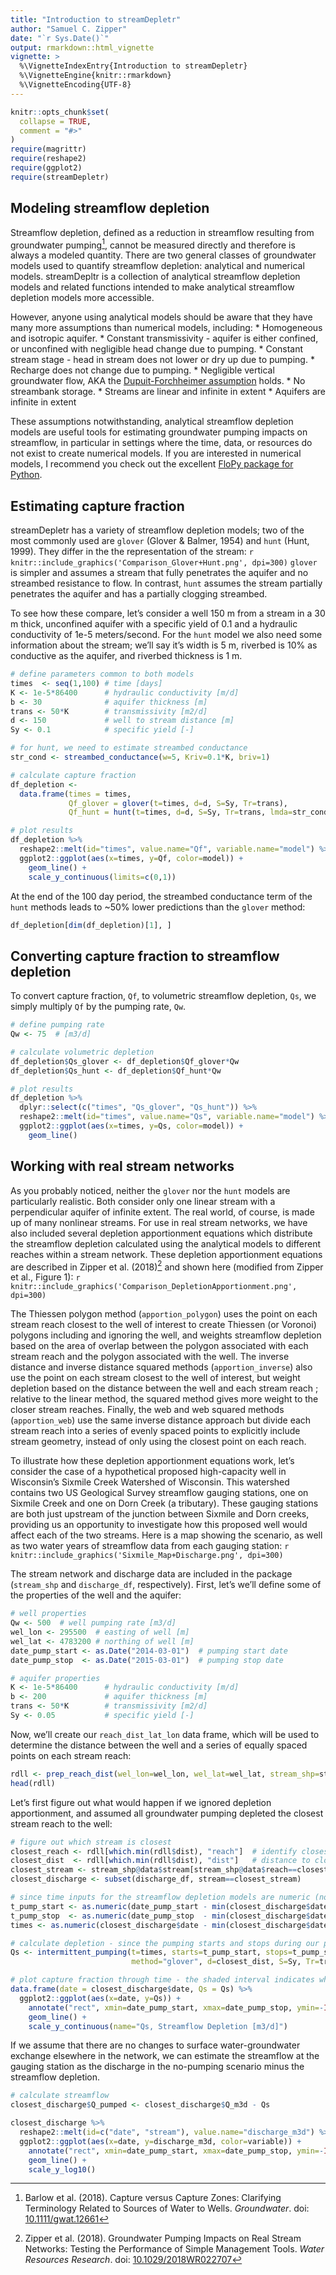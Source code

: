 ```yaml
---
title: "Introduction to streamDepletr"
author: "Samuel C. Zipper"
date: "`r Sys.Date()`"
output: rmarkdown::html_vignette
vignette: >
  %\VignetteIndexEntry{Introduction to streamDepletr}
  %\VignetteEngine{knitr::rmarkdown}
  %\VignetteEncoding{UTF-8}
---
```


```r
knitr::opts_chunk$set(
  collapse = TRUE,
  comment = "#>"
)
require(magrittr)
require(reshape2)
require(ggplot2)
require(streamDepletr)
```

## Modeling streamflow depletion

Streamflow depletion, defined as a reduction in streamflow resulting from groundwater pumping^[Barlow et al. (2018). Capture versus Capture Zones: Clarifying Terminology Related to Sources of Water to Wells. *Groundwater*. doi: [10.1111/gwat.12661](http://dx.doi.org/10.1111/gwat.12661)], cannot be measured directly and therefore is always a modeled quantity. There are two general classes of groundwater models used to quantify streamflow depletion: analytical and numerical models. streamDepltr is a collection of analytical streamflow depletion models and related functions intended to make analytical streamflow depletion models more accessible. 

However, anyone using analytical models should be aware that they have many more assumptions than numerical models, including:
* Homogeneous and isotropic aquifer.
* Constant transmissivity - aquifer is either confined, or unconfined with negligible head change due to pumping.
* Constant stream stage - head in stream does not lower or dry up due to pumping.
* Recharge does not change due to pumping.
* Negligible vertical groundwater flow, AKA the [Dupuit-Forchheimer assumption](https://en.wikipedia.org/wiki/Dupuit%E2%80%93Forchheimer_assumption) holds.
* No streambank storage.
* Streams are linear and infinite in extent
* Aquifers are infinite in extent

These assumptions notwithstanding, analytical streamflow depletion models are useful tools for estimating groundwater pumping impacts on streamflow, in particular in settings where the time, data, or resources do not exist to create numerical models. If you are interested in numerical models, I recommend you check out the excellent [FloPy package for Python](https://github.com/modflowpy/flopy).

## Estimating capture fraction
streamDepletr has a variety of streamflow depletion models; two of the most commonly used are `glover` (Glover & Balmer, 1954) and `hunt` (Hunt, 1999). They differ in the the representation of the stream:
`r knitr::include_graphics('Comparison_Glover+Hunt.png', dpi=300)`
`glover` is simpler and assumes a stream that fully penetrates the aquifer and no streambed resistance to flow. In contrast, `hunt` assumes the stream partially penetrates the aquifer and has a partially clogging streambed.

To see how these compare, let's consider a well 150 m from a stream in a 30 m thick, unconfined aquifer with a specific yield of 0.1 and a hydraulic conductivity of 1e-5 meters/second. For the `hunt` model we also need some information about the stream; we'll say it's width is 5 m, riverbed is 10% as conductive as the aquifer, and riverbed thickness is 1 m.

```r
# define parameters common to both models
times  <- seq(1,100) # time [days]
K <- 1e-5*86400      # hydraulic conductivity [m/d]
b <- 30              # aquifer thickness [m]
trans <- 50*K        # transmissivity [m2/d]
d <- 150             # well to stream distance [m]
Sy <- 0.1            # specific yield [-]

# for hunt, we need to estimate streambed conductance
str_cond <- streambed_conductance(w=5, Kriv=0.1*K, briv=1)

# calculate capture fraction
df_depletion <-
  data.frame(times = times,
             Qf_glover = glover(t=times, d=d, S=Sy, Tr=trans),
             Qf_hunt = hunt(t=times, d=d, S=Sy, Tr=trans, lmda=str_cond))

# plot results
df_depletion %>% 
  reshape2::melt(id="times", value.name="Qf", variable.name="model") %>% 
  ggplot2::ggplot(aes(x=times, y=Qf, color=model)) +
    geom_line() +
    scale_y_continuous(limits=c(0,1))
```

At the end of the 100 day period, the streambed conductance term of the `hunt` methods leads to ~50% lower predictions than the `glover` method:
```r
df_depletion[dim(df_depletion)[1], ]
```

## Converting capture fraction to streamflow depletion
To convert capture fraction, `Qf`, to volumetric streamflow depletion, `Qs`, we simply multiply `Qf` by the pumping rate, `Qw`.
```r
# define pumping rate
Qw <- 75  # [m3/d]

# calculate volumetric depletion
df_depletion$Qs_glover <- df_depletion$Qf_glover*Qw
df_depletion$Qs_hunt <- df_depletion$Qf_hunt*Qw

# plot results
df_depletion %>% 
  dplyr::select(c("times", "Qs_glover", "Qs_hunt")) %>% 
  reshape2::melt(id="times", value.name="Qs", variable.name="model") %>% 
  ggplot2::ggplot(aes(x=times, y=Qs, color=model)) +
    geom_line()
```

## Working with real stream networks
As you probably noticed, neither the `glover` nor the `hunt` models are particularly realistic. Both consider only one linear stream with a perpendicular aquifer of infinite extent. The real world, of course, is made up of many nonlinear streams. For use in real stream networks, we have also included several depletion apportionment equations which distribute the streamflow depletion calculated using the analytical models to different reaches within a stream network. These depletion apportionment equations are described in Zipper et al. (2018)^[Zipper et al. (2018). Groundwater Pumping Impacts on Real Stream Networks: Testing the Performance of Simple Management Tools. *Water Resources Research*. doi: [10.1029/2018WR022707](http://dx.doi.org/10.1029/2018WR022707)] and shown here (modified from Zipper et al., Figure 1):
`r knitr::include_graphics('Comparison_DepletionApportionment.png', dpi=300)`

The Thiessen polygon method (`apportion_polygon`) uses the point on each stream reach closest to the well of interest to create Thiessen (or Voronoi) polygons including and ignoring the well, and weights streamflow depletion based on the area of overlap between the polygon associated with each stream reach and the polygon associated with the well. 
The inverse distance and inverse distance squared methods (`apportion_inverse`) also use the point on each stream closest to the well of interest, but weight depletion based on the distance between the well and each stream reach ; relative to the linear method, the squared method gives more weight to the closer stream reaches. 
Finally, the web and web squared methods (`apportion_web`) use the same inverse distance approach but divide each stream reach into a series of evenly spaced points to explicitly include stream geometry, instead of only using the closest point on each reach.

To illustrate how these depletion apportionment equations work, let's consider the case of a hypothetical proposed high-capacity well in Wisconsin's Sixmile Creek Watershed of Wisconsin. This watershed contains two US Geological Survey streamflow gauging stations, one on Sixmile Creek and one on Dorn Creek (a tributary). These gauging stations are both just upstream of the junction between Sixmile and Dorn creeks, providing us an opportunity to investigate how this proposed well would affect each of the two streams. Here is a map showing the scenario, as well as two water years of streamflow data from each gauging station:
`r knitr::include_graphics('Sixmile_Map+Discharge.png', dpi=300)`

The stream network and discharge data are included in the package (`stream_shp` and `discharge_df`, respectively). First, let's we'll define some of the properties of the well and the aquifer:
```r
# well properties
Qw <- 500  # well pumping rate [m3/d]
wel_lon <- 295500  # easting of well [m]
wel_lat <- 4783200 # northing of well [m]
date_pump_start <- as.Date("2014-03-01")  # pumping start date
date_pump_stop  <- as.Date("2015-03-01")  # pumping stop date

# aquifer properties
K <- 1e-5*86400      # hydraulic conductivity [m/d]
b <- 200             # aquifer thickness [m]
trans <- 50*K        # transmissivity [m2/d]
Sy <- 0.05           # specific yield [-]
```

Now, we'll create our `reach_dist_lat_lon` data frame, which will be used to determine the distance between the well and a series of equally spaced points on each stream reach:
```r
rdll <- prep_reach_dist(wel_lon=wel_lon, wel_lat=wel_lat, stream_shp=stream_shp, reach_id="reach", stream_pt_spacing=1)
head(rdll)
```

Let's first figure out what would happen if we ignored depletion apportionment, and assumed all groundwater pumping depleted the closest stream reach to the well:
```r
# figure out which stream is closest
closest_reach <- rdll[which.min(rdll$dist), "reach"]  # identify closest stream reach
closest_dist  <- rdll[which.min(rdll$dist), "dist"]   # distance to closest point on closest reach
closest_stream <- stream_shp@data$stream[stream_shp@data$reach==closest_reach]  # figure out if closest reach is on Dorn or Sixmile Creek
closest_discharge <- subset(discharge_df, stream==closest_stream)

# since time inputs for the streamflow depletion models are numeric (not dates), we need to figure out when the start and stop date are relative to the start of our period of interest
t_pump_start <- as.numeric(date_pump_start - min(closest_discharge$date))
t_pump_stop  <- as.numeric(date_pump_stop  - min(closest_discharge$date))
times <- as.numeric(closest_discharge$date - min(closest_discharge$date))

# calculate depletion - since the pumping starts and stops during our period of interest, we will use the intermittent_pumping function even though it is only one pumping cycle
Qs <- intermittent_pumping(t=times, starts=t_pump_start, stops=t_pump_stop, rates=Qw,
                           method="glover", d=closest_dist, S=Sy, Tr=trans)

# plot capture fraction through time - the shaded interval indicates when pumping is occurring
data.frame(date = closest_discharge$date, Qs = Qs) %>% 
  ggplot2::ggplot(aes(x=date, y=Qs)) +
    annotate("rect", xmin=date_pump_start, xmax=date_pump_stop, ymin=-Inf, ymax=Inf, fill="red", alpha=0.5) +
    geom_line() +
    scale_y_continuous(name="Qs, Streamflow Depletion [m3/d]")
```

If we assume that there are no changes to surface water-groundwater exchange elsewhere in the network, we can estimate the streamflow at the gauging station as the discharge in the no-pumping scenario minus the streamflow depletion.
```r
# calculate streamflow 
closest_discharge$Q_pumped <- closest_discharge$Q_m3d - Qs 

closest_discharge %>% 
  reshape2::melt(id=c("date", "stream"), value.name="discharge_m3d") %>% 
  ggplot2::ggplot(aes(x=date, y=discharge_m3d, color=variable)) +
    annotate("rect", xmin=date_pump_start, xmax=date_pump_stop, ymin=-Inf, ymax=Inf, fill="red", alpha=0.5) +
    geom_line() +
    scale_y_log10()
```